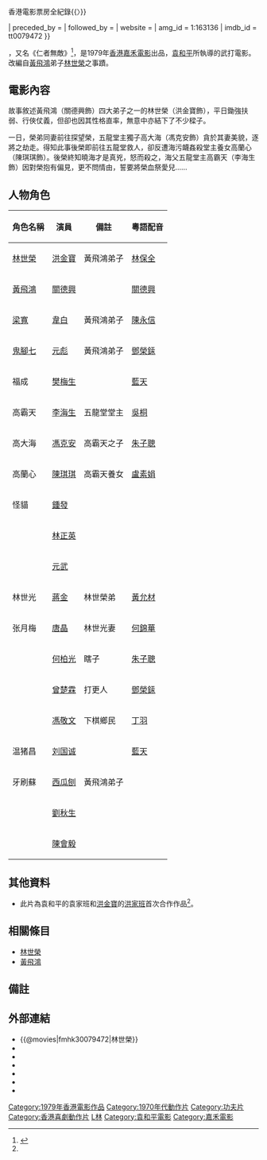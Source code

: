 {{电影信息框
| name = 林世榮
| original_name = ''{{lang|en|The Magnificent Butcher}}''
| image = 
| image_size = 
| caption = 
| director = [[袁和平|袁和平]]
| producer = [[鄒文懷|鄒文懷]]
| producer_2 = 劉志中
| writer = [[鄧景生|鄧景生]] <br> [[王晶_(導演)|王晶]]
| narrator = 
| starring = [[洪金寶|洪金寶]] <br> [[元彪|元彪]] <br> [[樊梅生|樊梅生]] <br> [[關德興|關德興]] <br> [[李海生|李海生]]
| music = [[陳勳奇|陳勳奇]]
| cinematography = [[馬官華|馬官華]]
| editing = [[張耀宗|張耀宗]]
| production_company = [[橙天嘉禾|嘉禾(香港)有限公司]]
| distributor = [[橙天嘉禾|嘉禾(香港)有限公司]]<br>[[寰亞電影發行|寰亞電影發行有限公司]]
| released = {{HKG-1959}}：{{film_date|1979|12|19}}<br>{{KOR}}：{{start_date|1980|7|24}}
| runtime = 101 分鐘
| country = {{英屬香港電影}}
| language = 粵語
| budget = 
| gross = HK $3,945,341.40<ref>[http://www.angelfire.com/home/bobic/HK_Movies/HK/hk1979c-b5.htm 香港電影票房 1979 〔華語電影〕]，{{〈}}香港電影票房全紀錄{{〉}}</ref>
| preceded_by = 
| followed_by = 
| website = 
| amg_id = 1:163136
| imdb_id = tt0079472
}}

{{engname|《林世榮》|''The Magnificent Butcher''}}，又名《仁者無敵》<ref name=":0">{{Cite book|title=香港影片大全第八卷（1975-1979）|publisher=香港電影資料館|year=2014|isbn=978-962-8050-69-7|location=香港|pages=296-297|editor-last=郭靜寧|edition=初版}}</ref>，是1979年[[香港|香港]][[嘉禾電影|嘉禾電影]]出品，[[袁和平|袁和平]]所執導的武打電影。改編自[[黃飛鴻|黃飛鴻]]弟子[[林世榮|林世榮]]之事蹟。

== 電影內容 ==

故事敘述黃飛鴻（關德興飾）四大弟子之一的林世榮（洪金寶飾），平日鋤強扶弱、行俠仗義，但卻也因其性格直率，無意中亦結下了不少樑子。

一日，榮弟同妻前往探望榮，五龍堂主獨子高大海（馮克安飾）貪於其妻美貌，逐將之劫走。得知此事後榮即前往五龍堂救人，卻反遭海污衊姦殺堂主養女高蘭心（陳琪琪飾）。後榮終知曉海才是真兇，怒而殺之，海父五龍堂主高霸天（李海生飾）因對榮抱有偏見，更不問情由，誓要將榮血祭愛兒……
== 人物角色 ==
{| class="wikitable" 
|- 
! 角色名稱 || 演員 || 備註 || 粵語配音
|- 
| [[林世榮|林世榮]] || [[洪金寶|洪金寶]] || 黃飛鴻弟子 || [[林保全|林保全]]
|- 
| [[黃飛鴻|黃飛鴻]] || [[關德興|關德興]] || || [[關德興|關德興]]
|- 
| [[梁寬|梁寬]] || [[韋白|韋白]] || 黃飛鴻弟子 || [[陳永信|陳永信]]
|- 
| [[鬼腳七|鬼腳七]] || [[元彪|元彪]] || 黃飛鴻弟子|| [[鄧榮銾|鄧榮銾]]
|- 
| 福成 || [[樊梅生|樊梅生]] || || [[藍天|藍天]]
|- 
| 高霸天 || [[李海生|李海生]] || 五龍堂堂主 || [[吳桐|吳桐]]
|- 
| 高大海 || [[馮克安|馮克安]] || 高霸天之子 || [[朱子聰|朱子聰]]
|- 
| 高蘭心 || [[陳琪琪|陳琪琪]] || 高霸天養女 || [[盧素娟|盧素娟]]
|-
| 怪貓 || [[鍾發|鍾發]] || ||
|-
| || [[林正英|林正英]] || ||
|- 
| || [[元武|元武]] || ||
|-
| 林世光 || [[蔣金|蔣金]] || 林世榮弟 || [[黃允材|黃允材]]
|- 
| 张月梅 || [[唐晶|唐晶]] || 林世光妻 || [[何錦華|何錦華]]
|- 
| || [[何柏光|何柏光]] || 瞎子 || [[朱子聰|朱子聰]]
|- 
| || [[曾楚霖|曾楚霖]] || 打更人 || [[鄧榮銾|鄧榮銾]]
|- 
| || [[馮敬文|馮敬文]] || 下棋鄉民 || [[丁羽|丁羽]]
|- 
| 温猪昌 || [[刘国诚|刘国诚]] || || [[藍天|藍天]]
|- 
| 牙刷蘇 || [[西瓜刨|西瓜刨]] || 黃飛鴻弟子 ||
|- 
| || [[劉秋生|劉秋生]] || ||
|-
| || [[陳會毅|陳會毅]] || ||
|}

== 其他資料 ==

* 此片為袁和平的袁家班和[[洪金寶|洪金寶]]的[[洪家班|洪家班]]首次合作作品<ref name=":0" />。

== 相關條目 ==
*[[林世榮|林世榮]]
*[[黃飛鴻|黃飛鴻]]

== 備註 ==
{{reflist}}

==外部連結==
*{{@movies|fmhk30079472|林世榮}}
*{{douban|title=林世榮}}
*{{Mtime|20166|林世榮}}
*{{Amg movie|163136|林世榮}}
*{{rotten-tomatoes|magnificent_butcher|林世榮}}
*{{hkmdb title|6052|林世榮}}
*{{imdb title|0079472|林世榮}}

{{袁和平}}
{{林正英}}

[[Category:1979年香港電影作品|Category:1979年香港電影作品]]
[[Category:1970年代動作片|Category:1970年代動作片]]
[[Category:功夫片|Category:功夫片]]
[[Category:香港喜劇動作片|Category:香港喜劇動作片]]
[[Category:黃飛鴻電影|L林]]
[[Category:袁和平電影|Category:袁和平電影]]
[[Category:嘉禾電影|Category:嘉禾電影]]